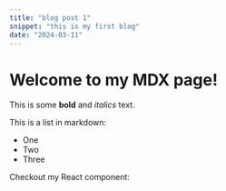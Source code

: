 ```yaml
---
title: "blog post 1"
snippet: "this is my first blog"
date: "2024-03-11"
---
```


# Welcome to my MDX page!

This is some **bold** and _italics_ text.

This is a list in markdown:

- One
- Two
- Three

Checkout my React component:
